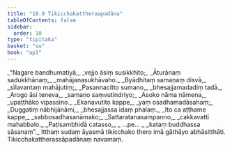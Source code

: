 ```yaml
---
title: "18.9 Tikicchakattheraapadāna"
tableOfContents: false
sidebar:
  order: 10
type: "tipitaka"
basket: "su"
book: "ap1"
---
```



<DynamicBreadcrumb />

<Division number="39" book="ap1">

<Paragraph number="2564" type="verses" book="ap1">
_“Nagare bandhumatiyā,_  
_vejjo āsiṃ susikkhito;_  
_Āturānaṃ sadukkhānaṃ,_  
_mahājanasukhāvaho._  

</Paragraph>

</Division>
<Division number="40" book="ap1">

<Paragraph number="2565" type="verses" book="ap1">
_Byādhitaṃ samaṇaṃ disvā,_  
_sīlavantaṃ mahājutiṃ;_  
_Pasannacitto sumano,_  
_bhesajjamadadiṃ tadā._  

</Paragraph>

</Division>
<Division number="41" book="ap1">

<Paragraph number="2566" type="verses" book="ap1">
_Arogo āsi teneva,_  
_samaṇo saṃvutindriyo;_  
_Asoko nāma nāmena,_  
_upaṭṭhāko vipassino._  

</Paragraph>

</Division>
<Division number="42" book="ap1">

<Paragraph number="2567" type="verses" book="ap1">
_Ekanavutito kappe,_  
_yaṃ osadhamadāsahaṃ;_  
_Duggatiṃ nābhijānāmi,_  
_bhesajjassa idaṃ phalaṃ._  

</Paragraph>

</Division>
<Division number="43" book="ap1">

<Paragraph number="2568" type="verses" book="ap1">
_Ito ca aṭṭhame kappe,_  
_sabbosadhasanāmako;_  
_Sattaratanasampanno,_  
_cakkavattī mahabbalo._  

</Paragraph>

</Division>
<Division number="44" book="ap1">

<Paragraph number="2569" type="verses" book="ap1">
_Paṭisambhidā catasso,_  
_ …pe… _  
_kataṃ buddhassa sāsanaṃ”._  

</Paragraph>

<Paragraph number="2570" book="ap1">
Itthaṃ sudaṃ āyasmā tikicchako thero imā gāthāyo abhāsitthāti.

</Paragraph>
</Division>

<Paragraph number="2571" type="center" book="ap1">
Tikicchakattherassāpadānaṃ navamaṃ.
</Paragraph>